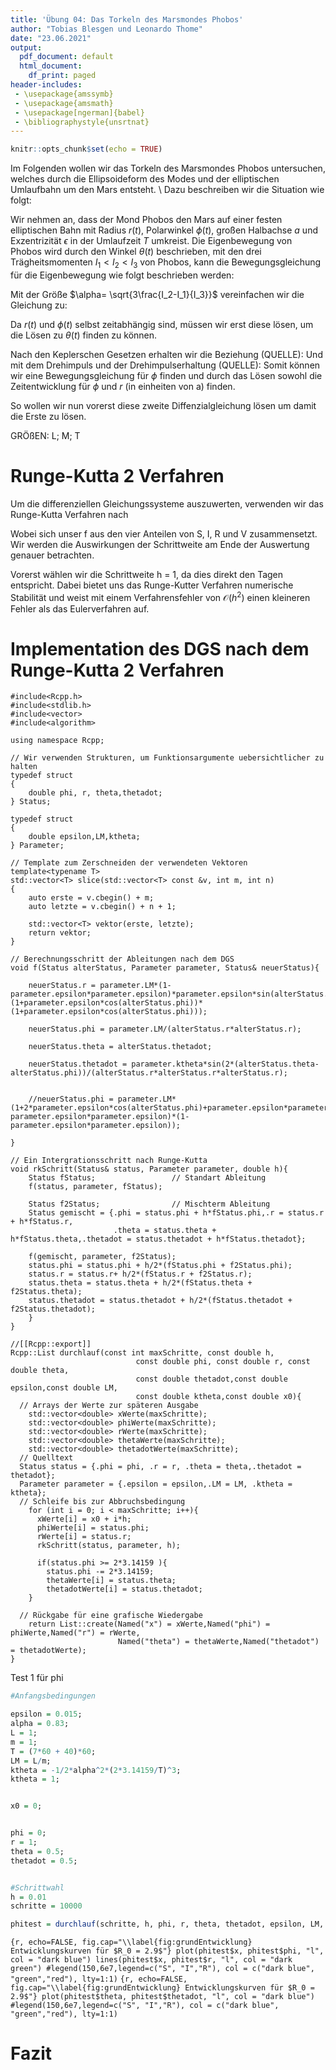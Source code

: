 ```yaml
---
title: 'Übung 04: Das Torkeln des Marsmondes Phobos'
author: "Tobias Blesgen und Leonardo Thome"
date: "23.06.2021"
output:
  pdf_document: default
  html_document:
    df_print: paged
header-includes: 
 - \usepackage{amssymb}
 - \usepackage{amsmath}
 - \usepackage[ngerman]{babel}
 - \bibliographystyle{unsrtnat}
---
```


```r
knitr::opts_chunk$set(echo = TRUE)
```

Im Folgenden wollen wir das Torkeln des Marsmondes Phobos untersuchen, welches durch die Ellipsoideform des Modes und der elliptischen Umlaufbahn um den Mars entsteht.
\\
Dazu beschreiben wir die Situation wie folgt:

Wir nehmen an, dass der Mond Phobos den Mars auf einer festen elliptischen Bahn mit Radius $r(t)$, Polarwinkel $\phi(t)$, großen Halbachse $a$ und Exzentrizität $\epsilon$ in der Umlaufzeit $T$ umkreist.
Die Eigenbewegung von Phobos wird durch den Winkel $\theta(t)$ beschrieben, mit den drei Trägheitsmomenten $I_1 < I_2 < I_3$ von Phobos, kann die Bewegungsgleichung für die Eigenbewegung wie folgt beschrieben werden:

\begin{equation}
      I_3 \ddot\theta(t) = -\frac{3}{2} (\frac{2\pi}{T})^2 (I_2-I_1)(\frac{a}{r(t)})^3 \sin{2(\theta(t)-\phi(t))}
\end{equation}

Mit der Größe $\alpha= \sqrt{3\frac{I_2-I_1}{I_3}}$ vereinfachen  wir die Gleichung zu:

\begin{equation}
      \ddot\theta(t) = -\frac{\alpha^2}{2} (\frac{2\pi}{T})^2 (\frac{a}{r(t)})^3 \sin{2(\theta(t)-\phi(t))}
\end{equation}

Da $r(t)$ und $\phi(t)$ selbst zeitabhängig sind, müssen wir erst diese lösen, um  die Lösen zu $\theta(t)$ finden zu können.

Nach den Keplerschen Gesetzen erhalten wir die Beziehung (QUELLE):
\begin{equation}
      r(\phi) = \frac{p}{1+\epsilon \cos{\phi}} = \frac{a (1-\epsilon^2)}{1+\epsilon \cos{\phi}}
\end{equation}
Und mit dem Drehimpuls und der Drehimpulserhaltung (QUELLE):
\begin{equation}
      L = m r(\phi)^2 * \dot \phi = const
\end{equation}
Somit können wir eine Bewegungsgleichung für $\phi$ finden und durch das Lösen sowohl die Zeitentwicklung für $\phi$ und $r$ (in einheiten von a) finden.
\begin{equation}
      \dot \phi = \frac{L}{m} \frac{(1 + 2\epsilon \cos{\phi} + \epsilon^2 \cos{\phi}^2)}{(1-\epsilon^2)^2}
\end{equation}

So wollen wir nun vorerst diese zweite Diffenzialgleichung lösen um damit die Erste zu lösen.

GRÖßEN:
L;
M;
T


# Runge-Kutta 2 Verfahren

Um die differenziellen Gleichungssysteme auszuwerten, verwenden wir das Runge-Kutta Verfahren nach

\begin{equation}
  x_{i+1} = x_i + \frac{h}{2}[f(t_i, x_i) + f(t_i+h, x_i+h f(t_i,x_i))].
\end{equation}

Wobei sich unser f aus den vier Anteilen von S, I, R und V zusammensetzt. Wir werden die Auswirkungen der Schrittweite am Ende der Auswertung genauer betrachten.

Vorerst wählen wir die Schrittweite h = 1, da dies direkt den Tagen entspricht.
Dabei bietet uns das Runge-Kutter Verfahren numerische Stabilität und weist mit einem Verfahrensfehler von $\mathcal{O}(h^2)$ einen kleineren Fehler als das Eulerverfahren auf.

# Implementation des DGS nach dem Runge-Kutta 2 Verfahren

```Rcpp
#include<Rcpp.h>
#include<stdlib.h>
#include<vector>
#include<algorithm>

using namespace Rcpp;

// Wir verwenden Strukturen, um Funktionsargumente uebersichtlicher zu halten
typedef struct
{
    double phi, r, theta,thetadot;
} Status;

typedef struct
{
    double epsilon,LM,ktheta;
} Parameter;

// Template zum Zerschneiden der verwendeten Vektoren
template<typename T>
std::vector<T> slice(std::vector<T> const &v, int m, int n)
{
    auto erste = v.cbegin() + m;
    auto letzte = v.cbegin() + n + 1;
 
    std::vector<T> vektor(erste, letzte);
    return vektor;
}

// Berechnungsschritt der Ableitungen nach dem DGS
void f(Status alterStatus, Parameter parameter, Status& neuerStatus){

    neuerStatus.r = parameter.LM*(1-parameter.epsilon*parameter.epsilon)*parameter.epsilon*sin(alterStatus.phi)/(alterStatus.r*alterStatus.r*(1+parameter.epsilon*cos(alterStatus.phi))*(1+parameter.epsilon*cos(alterStatus.phi)));
                                                                                                                                               
    neuerStatus.phi = parameter.LM/(alterStatus.r*alterStatus.r);
    
    neuerStatus.theta = alterStatus.thetadot;
    
    neuerStatus.thetadot = parameter.ktheta*sin(2*(alterStatus.theta-alterStatus.phi))/(alterStatus.r*alterStatus.r*alterStatus.r);
    
    
    //neuerStatus.phi = parameter.LM*(1+2*parameter.epsilon*cos(alterStatus.phi)+parameter.epsilon*parameter.epsilon*cos(alterStatus.phi)*cos(alterStatus.phi))/((1-parameter.epsilon*parameter.epsilon)*(1-parameter.epsilon*parameter.epsilon));
    
}

// Ein Intergrationsschritt nach Runge-Kutta
void rkSchritt(Status& status, Parameter parameter, double h){
    Status fStatus;                 // Standart Ableitung
    f(status, parameter, fStatus);
    
    Status f2Status;                // Mischterm Ableitung
    Status gemischt = {.phi = status.phi + h*fStatus.phi,.r = status.r + h*fStatus.r,
                       .theta = status.theta + h*fStatus.theta,.thetadot = status.thetadot + h*fStatus.thetadot};
    
    f(gemischt, parameter, f2Status);
    status.phi = status.phi + h/2*(fStatus.phi + f2Status.phi);
    status.r = status.r+ h/2*(fStatus.r + f2Status.r);
    status.theta = status.theta + h/2*(fStatus.theta + f2Status.theta);
    status.thetadot = status.thetadot + h/2*(fStatus.thetadot + f2Status.thetadot);
    }
}

//[[Rcpp::export]]
Rcpp::List durchlauf(const int maxSchritte, const double h,
                            const double phi, const double r, const double theta,
                            const double thetadot,const double epsilon,const double LM,
                            const double ktheta,const double x0){
  // Arrays der Werte zur späteren Ausgabe
    std::vector<double> xWerte(maxSchritte);
    std::vector<double> phiWerte(maxSchritte);
    std::vector<double> rWerte(maxSchritte);
    std::vector<double> thetaWerte(maxSchritte);
    std::vector<double> thetadotWerte(maxSchritte);
  // Quelltext
  Status status = {.phi = phi, .r = r, .theta = theta,.thetadot = thetadot};
  Parameter parameter = {.epsilon = epsilon,.LM = LM, .ktheta = ktheta};
  // Schleife bis zur Abbruchsbedingung
    for (int i = 0; i < maxSchritte; i++){
      xWerte[i] = x0 + i*h;
      phiWerte[i] = status.phi;
      rWerte[i] = status.r;
      rkSchritt(status, parameter, h);
      
      if(status.phi >= 2*3.14159 ){
        status.phi -= 2*3.14159;
        thetaWerte[i] = status.theta;
        thetadotWerte[i] = status.thetadot;
    }
    
  // Rückgabe für eine grafische Wiedergabe
    return List::create(Named("x") = xWerte,Named("phi") = phiWerte,Named("r") = rWerte,
                        Named("theta") = thetaWerte,Named("thetadot") = thetadotWerte);
}

```

Test 1 für phi
```r
#Anfangsbedingungen

epsilon = 0.015;
alpha = 0.83;
L = 1;
m = 1;
T = (7*60 + 40)*60;
LM = L/m;
ktheta = -1/2*alpha^2*(2*3.14159/T)^3;
ktheta = 1;


x0 = 0;


phi = 0;
r = 1;
theta = 0.5;
thetadot = 0.5;


#Schrittwahl
h = 0.01
schritte = 10000

phitest = durchlauf(schritte, h, phi, r, theta, thetadot, epsilon, LM, ktheta, x0)
```

```{r, echo=FALSE, fig.cap="\\label{fig:grundEntwicklung} Entwicklungskurven für $R_0 = 2.9$"}
plot(phitest$x, phitest$phi, "l", col = "dark blue")
lines(phitest$x, phitest$r, "l", col = "dark green")
#legend(150,6e7,legend=c("S", "I","R"), col = c("dark blue", "green","red"), lty=1:1)
```
```{r, echo=FALSE, fig.cap="\\label{fig:grundEntwicklung} Entwicklungskurven für $R_0 = 2.9$"}
plot(phitest$theta, phitest$thetadot, "l", col = "dark blue")
#legend(150,6e7,legend=c("S", "I","R"), col = c("dark blue", "green","red"), lty=1:1)
```

# Fazit


\begin{thebibliography}{99}

\end{thebibliography}